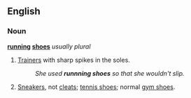 ==English==

===Noun===
'''[[run]]ning [[shoe]]s''' ''usually plural''

# {{UK}} [[trainer|Trainers]] with sharp spikes in the soles.
#:''She used '''runnning shoes''' so that she wouldn't slip.''
# {{US}} [[sneakers|Sneakers]], not [[cleats]]; [[tennis shoes]]; normal [[gym shoes]].